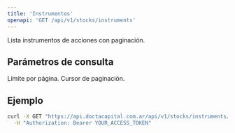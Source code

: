 ```yaml
---
title: 'Instrumentos'
openapi: 'GET /api/v1/stocks/instruments'
---
```


<Note>
  Lista instrumentos de acciones con paginación.
</Note>

## Parámetros de consulta

<ParamField query="limit" type="integer">
  Límite por página.
</ParamField>

<ParamField query="cursor" type="string">
  Cursor de paginación.
</ParamField>

## Ejemplo

```bash
curl -X GET "https://api.doctacapital.com.ar/api/v1/stocks/instruments/?limit=50" \
  -H "Authorization: Bearer YOUR_ACCESS_TOKEN"
```


